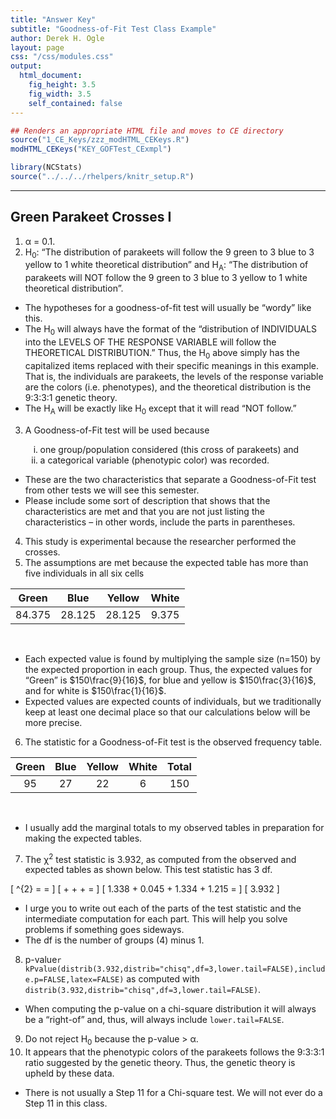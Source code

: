 ```yaml
---
title: "Answer Key"
subtitle: "Goodness-of-Fit Test Class Example"
author: Derek H. Ogle
layout: page
css: "/css/modules.css"
output:
  html_document:
    fig_height: 3.5
    fig_width: 3.5
    self_contained: false
---
```


```r
## Renders an appropriate HTML file and moves to CE directory
source("1_CE_Keys/zzz_modHTML_CEKeys.R")
modHTML_CEKeys("KEY_GOFTest_CExmpl")
```

```r
library(NCStats)
source("../../../rhelpers/knitr_setup.R")
```

----

## Green Parakeet Crosses I

<ol>
<li>&alpha; = 0.1.</li>
<li>H<sub>0</sub>: "The distribution of parakeets will follow the 9 green to 3 blue to 3 yellow to 1 white theoretical distribution" and H<sub>A</sub>: "The distribution of parakeets will NOT follow the 9 green to 3 blue to 3 yellow to 1 white theoretical distribution".</li>
</ol>

<div class="alert alert-warning">
<ul>
  <li>The hypotheses for a goodness-of-fit test will usually be "wordy" like this.</li>
  <li>The H<sub>0</sub> will always have the format of the "distribution of INDIVIDUALS into the LEVELS OF THE RESPONSE VARIABLE will follow the THEORETICAL DISTRIBUTION." Thus, the H<sub>0</sub> above simply has the capitalized items replaced with their specific meanings in this example. That is, the individuals are parakeets, the levels of the response variable are the colors (i.e. phenotypes), and the theoretical distribution is the 9:3:3:1 genetic theory.</li>
  <li>The H<sub>A</sub> will be exactly like H<sub>0</sub> except that it will read "NOT follow."</li>
</ul>
</div>

<ol start="3">
  <li>A Goodness-of-Fit test will be used because</li>
  <ol type="i">
    <li>one group/population considered (this cross of parakeets) and</li>
    <li>a categorical variable (phenotypic color) was recorded.</li>
  </ol>
</ol>

<div class="alert alert-warning">
<ul>
  <li>These are the two characteristics that separate a Goodness-of-Fit test from other tests we will see this semester.</li>
  <li>Please include some sort of description that shows that the characteristics are met and that you are not just listing the characteristics -- in other words, include the parts in parentheses.</li>
</ul>
</div>

<ol start="4">
  <li>This study is experimental because the researcher performed the crosses.</li>
  <li>The assumptions are met because the expected table has more than five individuals in all six cells</li>
</ol>  

| Green  |  Blue  | Yellow | White
|:------:|:------:|:------:|:-----:
| 84.375 | 28.125 | 28.125 | 9.375

<br>

<div class="alert alert-warning">
<ul>
  <li>Each expected value is found by multiplying the sample size (n=150) by the expected proportion in each group. Thus, the expected values for "Green" is $150\frac{9}{16}$, for blue and yellow is $150\frac{3}{16}$, and for white is $150\frac{1}{16}$.</li>
  <li>Expected values are expected counts of individuals, but we traditionally keep at least one decimal place so that our calculations below will be more precise.</li>
</ul>
</div>

<ol start="6">
  <li>The statistic for a Goodness-of-Fit test is the observed frequency table.</li>
</ol>

| Green | Blue | Yellow | White | Total 
|:-----:|:----:|:------:|:-----:|:----:
|   95  |  27  |   22   |   6   |  150

<br>

<div class="alert alert-warning">
  <ul>
  <li>I usually add the marginal totals to my observed tables in preparation for making the expected tables.</li>
  </ul>
</div>

<ol start="7">
  <li>The &chi;<sup>2</sup> test statistic is 3.932, as computed from the observed and expected tables as shown below. This test statistic has 3 df.</li>
</ol>

\[ \chi^{2} = \sum\frac{(obs-exp)^{2}}{exp} = \]
\[ \frac{(95-84.375)^{2}}{84.375} + \frac{(27-28.125)^{2}}{28.125} + \frac{(22-28.125)^{2}}{28.125} + \frac{(6-9.375)^{2}}{9.375} = \]
\[ 1.338 + 0.045 + 1.334 + 1.215 = \]
\[ 3.932 \]

<div class="alert alert-warning">
  <ul>
  <li>I urge you to write out each of the parts of the test statistic and the intermediate computation for each part. This will help you solve problems if something goes sideways.</li>
  <li>The df is the number of groups (4) minus 1.</li>
  </ul>
</div>

<ol start="8">
  <li>p-value`r kPvalue(distrib(3.932,distrib="chisq",df=3,lower.tail=FALSE),include.p=FALSE,latex=FALSE)` as computed with `distrib(3.932,distrib="chisq",df=3,lower.tail=FALSE)`.</li>
</ol>

<div class="alert alert-warning">
  <ul>
  <li>When computing the p-value on a chi-square distribution it will always be a "right-of" and, thus, will always include `lower.tail=FALSE`.</li>
  </ul>
</div>

<ol start="9">
<li>Do not reject H<sub>0</sub> because the p-value &gt; &alpha;.</li>
<li>It appears that the phenotypic colors of the parakeets follows the 9:3:3:1 ratio suggested by the genetic theory. Thus, the genetic theory is upheld by these data.</li>
</ol>

<div class="alert alert-warning">
  <ul>
    <li>There is not usually a Step 11 for a Chi-square test. We will not ever do a Step 11 in this class.</li>
  </ul>
</div>
